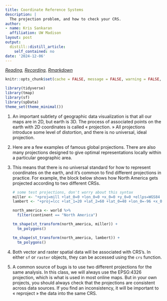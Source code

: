 ```yaml
---
title: Coordinate Reference Systems
description: |
  The projection problem, and how to check your CRS.
author:
- name: Kris Sankaran
  affiliation: UW Madison
layout: post
output:
  distill::distill_article:
    self_contained: no
date: '2024-12-06'
---
```


_[Reading](https://geocompr.robinlovelace.net/spatial-class.html), [Recording](https://mediaspace.wisc.edu/media/Week%207%20%5B4%5D%20Coordinate%20Reference%20Systems/1_f6tizaj7), [Rmarkdown](https://github.com/krisrs1128/stat436_notes/blob/main/notes/2024-12-27-week07-04.Rmd)_

```r
knitr::opts_chunk$set(cache = FALSE, message = FALSE, warning = FALSE, echo = TRUE, eval = TRUE)
```

```r
library(tidyverse)
library(tmap)
library(sf)
library(spData)
theme_set(theme_minimal())
```

1. An important subtlety of geographic data visualization is that all our maps
are in 2D, but earth is 3D. The process of associated points on the earth with
2D coordinates is called « projection. » All projections introduce some level of
distortion, and there is no universal, ideal projection.

2. Here are a few examples of famous global projections. There are also many
projections designed to give optimal representations locally within a particular
geographic area.

3. This means that there is no universal standard for how to represent
coordinates on the earth, and it’s common to find different projections in
practice. For example, the block below shows how North America gets projected
according to two different CRSs.

    ```r
    # some test projections, don't worry about this syntax
    miller <- "+proj=mill +lat_0=0 +lon_0=0 +x_0=0 +y_0=0 +ellps=WGS84 +datum=WGS84 +units=m +no_defs"
    lambert <- "+proj=lcc +lat_1=20 +lat_2=60 +lat_0=40 +lon_0=-96 +x_0=0 +y_0=0 +ellps=GRS80 +datum=NAD83 +units=m +no_defs"

    north_america <- world %>%
      filter(continent == "North America")

    tm_shape(st_transform(north_america, miller)) +
      tm_polygons()

    tm_shape(st_transform(north_america, lambert)) +
      tm_polygons()
    ```

5. Both vector and raster spatial data will be associated with CRS’s. In either
`sf` or `raster` objects, they can be accessed using the `crs` function.

6. A common source of bugs is to use two different projections for the same
analysis. In this class, we will always use the EPSG:4326 projection, which is
what is used in most online maps. But in your own projects, you should always
check that the projections are consistent across data sources. If you find an
inconsistency, it will be important to « reproject » the data into the same CRS.
